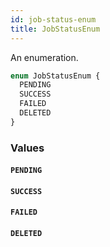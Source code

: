 ```yaml
---
id: job-status-enum
title: JobStatusEnum
---
```


An enumeration.

```graphql
enum JobStatusEnum {
  PENDING
  SUCCESS
  FAILED
  DELETED
}
```

### Values

#### `PENDING`

#### `SUCCESS`

#### `FAILED`

#### `DELETED`
